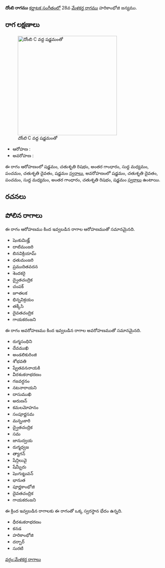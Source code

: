 {{Infobox ragam
	| name          	= దోంబి
	| synonym	    	= 
	| mela          	= 
	| chakra        	= 
	| janaka        	= 
	| type          	= షడవ
	| arohanam      	= {{svaraC|S|R2|G3|M1|P|D2|S'}} 
	| avarohanam    	= {{svaraC|S'|D2|P|M1|G3|R2|S}}
	| jeeva         	=
	| chhaya        	=
	| nyasa         	=
	| vishesha      	= 
	| equivalent  		= 
}}
{{కర్ణాటక సంగీత రాగాలు}}
'''దోంబి రాగము''' [[కర్ణాటక సంగీతం]]లో 28వ [[మేళకర్త రాగము]] హరికాంభోజి జన్యము. 


==రాగ లక్షణాలు==
[[Image:dombi_kb2wiki.png|thumb|right|316px|''దోంబి'' C వద్ద షడ్జమంతో]]

* ఆరోహణ : {{svaraC|S|R2|G3|M1|P|D2|S'}} 
* అవరోహణ : {{svaraC|S'|D2|P|M1|G3|R2|S}}

ఈ రాగం ఆరోహణంలో షడ్జమం, చతుశృతి రిషభం, అంతర గాంధారం, సుద్ద మధ్యమం, పంచమం, చతుశృతి దైవతం, షడ్జమం [[స్వరాలు]], అవరోహణంలో షడ్జమం, చతుశృతి దైవతం, పంచమం, సుద్ద మధ్యమం, అంతర గాంధారం, చతుశృతి రిషభం, షడ్జమం [[స్వరాలు]] ఉంటాయి.

==రచనలు==



==పోలిన రాగాలు==
ఈ రాగం ఆరోహణము కింద ఇవ్వబడిన రాగాల ఆరోహణముతో సమానమైనది.
* షెంకుమిజ్హ్
* దాటిమంజరి
* బినవిక్రియామ్
* ధతుమంజరి
* ప్రముదితవదన
* శెందకరై
* ద్వైతచంద్రిక
* చంపక్
* జూతలక
* భిన్నవిక్రయం
* తక్కేసి
* దైవతచంద్రిక
* గాయకరంజని

ఈ రాగం అవరోహణము కింద ఇవ్వబడిన రాగాల అవరోహణముతో సమానమైనది.
* రుగ్మసంధిని
* దేవముఖి
* అండలికురింజి
* శోభవతి
* ష్వేతవననాయకి
* వీరశంకరాభరణం
* గజవర్ధనం
* నటనారాయని
* దాసుముఖి
* అరుణన్
* కమలమోహనం
* సంపూర్ణసమ
* మన్నంకారి
* ద్వైతచంద్రిక
* సమ
* జానుద్వయ
*  రుగ్మధ్వజ
* త్యాగన్
*  షేన్గిలువై
*  షేమ్బీరు
* షెంగుట్టువన్
* భానుత
* పూర్ణకాంభోజి
* దైవతచంద్రిక
* గాయకరంజని

ఈ క్రింద ఇవ్వబడిన రాగాలకు ఈ రాగంతో ఒక్క స్వరస్థాన భేదం ఉన్నది.
* ధీరశంకరాభరణం
* కనడ
* హరికాంభోజి
* దర్బార్
* సురటి



[[వర్గం:మేళకర్త రాగాలు]]
